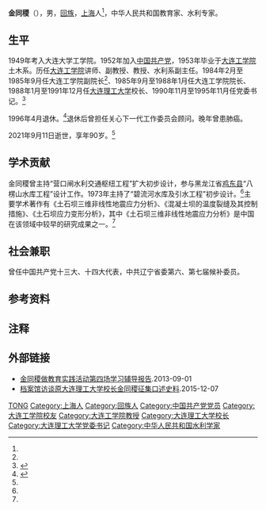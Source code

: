 {{Infobox person
|name = 金同稷
|image = 
|image_size = 
|caption = 
|birth_date = {{Birth date|1931|09|20}}
|birth_place = {{flag|中国}}[[上海市|上海市]]
|death_date        = {{Death date and age|2021|09|11|1931|9|20}}
|death_place       = {{flag|中国}}[[辽宁省|辽宁省]][[大连市|大连市]]
|residence         = [[大连市|大连市]]
|nationality       = {{PRC}}
|fields            = 水利工程
|workplaces        = [[大连理工大学|大连理工大学]]
|alma_mater        =[[大连理工大学|大连理工大学]]<ref group="注">1949年金同稷考入大连大学工学院，大连大学建制撤销后为大连工学院，1988年变为大连理工大学</ref>
|doctoral_advisor  = 
|academic_advisors = 
|doctoral_students = 
|notable_students  = 
|known_for         = 水利工程学
|author_abbrev_bot = 
|author_abbrev_zoo = 
|influences        = 
|influenced        = 
|awards            =
|religion          = 
|政党           = [[中国共产党|中国共产党]]（1952-2021）<ref name="讣告"/>
|signature         =  
|footnotes         = 
}}
'''金同稷'''（{{bd|1931年|9月20日|2021年|9月11日|catIdx=Jin}}），男，[[回族|回族]]，[[上海|上海]]人<ref name="讣告"/>，中华人民共和国教育家、水利专家。

== 生平 ==
1949年考入大连大学工学院。1952年加入[[中国共产党|中国共产党]]，1953年毕业于[[大连工学院|大连工学院]]土木系。历任[[大连工学院|大连工学院]]讲师、副教授、教授、水利系副主任。1984年2月至1985年9月任大连工学院副院长<ref name="讣告"/>、1985年9月至1988年1月任大连工学院院长、1988年1月至1991年12月任[[大连理工大学|大连理工大学]]校长、1990年11月至1995年11月任党委书记。<ref >{{cite web|url=http://www.dlut.edu.cn/xxgk/lrld.htm | language= | title=历任领导 |publisher=大连理工大学 |date= |accessdate=2016-10 }}</ref>

1996年4月退休。<ref name="讣告">{{cite news |title=深切哀悼！大连理工大学原党委书记、校长金同稷逝世 |url=http://news.dlut.edu.cn/info/1002/63285.htm |accessdate=2021-09-11 |agency=大工新闻网 |date=2021-09-11}}</ref>退休后曾担任关心下一代工作委员会顾问。晚年曾患肺癌。

2021年9月11日逝世，享年90岁。<ref name="讣告"/>

== 学术贡献 ==
金同稷曾主持“营口闸水利交通枢纽工程”扩大初步设计，参与黑龙江省[[鸡东县|鸡东县]]“八楞山水库工程”设计工作。1973年主持了“碧流河水库及引水工程”初步设计。<ref name="讣告"/>主要学术著作有《土石坝三维非线性地震应力分析》、《混凝土坝的温度裂缝及其控制措施》、《土石坝应力变形分析》，其中《土石坝三维非线性地震应力分析》是中国在该领域中较早的研究成果之一。<ref name="讣告"/>

== 社会兼职 ==
曾任中国共产党十三大、十四大代表，中共辽宁省委第六、第七届候补委员。

== 参考资料 ==
{{reflist}}

== 注释 ==
<references group="注" />

== 外部链接 ==
* [http://news.dlut.edu.cn/article/2013/0901/50295.shtml 金同稷做教育实践活动第四场学习辅导报告]{{dead link|date=2018年4月 |bot=InternetArchiveBot |fix-attempted=yes }}.2013-09-01
* [http://da.dhu.edu.cn/1c/08/c3980a138248/page.htm 档案馆访谈原大连理工大学校长金同稷征集口述史料].2015-12-07 

{{Authority control}}
{{DEFAULTSORT:Jin金}}
[[Category:金姓|TONG]]
[[Category:上海人|Category:上海人]]
[[Category:回族人|Category:回族人]]
[[Category:中国共产党党员|Category:中国共产党党员]]
[[Category:大连工学院校友|Category:大连工学院校友]]
[[Category:大连工学院教授|Category:大连工学院教授]]
[[Category:大连理工大学校长|Category:大连理工大学校长]]
[[Category:大连理工大学党委书记|Category:大连理工大学党委书记]]
[[Category:中华人民共和国水利学家|Category:中华人民共和国水利学家]]